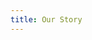 ```yaml
---
title: Our Story
---
```




<HeaderImage src={gg} />


<BodyText name="ourStory" />

<Callout
	heading="Curious how RoutED could help your city?"
	cta="Contact Us"
	ctaLink="/contact"
/>


<BodyText name="meetTheTeam" Container={TextBanner} />

<Team />

<Callout
	heading="Interested in volunteering?"
	subheading="Join our Code for America meetup group on Wednesdays at 6:30pm (Pacific)"
	cta="Learn More"
	ctaLink="/volunteer"
/>
